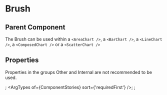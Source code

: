 
# Brush

## Parent Component

The Brush can be used within a `<AreaChart />`, a `<BarChart />`, a `<LineChart />`, a `<ComposedChart />` or a `<ScatterChart />`

## Properties

Properties in the groups Other and Internal are not recommended to be used.

<Meta of={ComponentStories} />;
<ArgTypes of={ComponentStories} sort={'requiredFirst'} />;
<Stories />;

